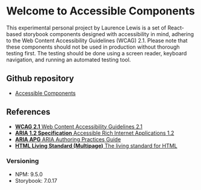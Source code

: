 
<Meta title="AccessibleComponents/Introduction" />

<style>
  {`
    /* Add the same style rules as provided in the example */
  `}
</style>

# Welcome to Accessible Components

This experimental personal project by Laurence Lewis is a set of React-based storybook components designed with accessibility in mind, adhering to the Web Content Accessibility Guidelines (WCAG) 2.1. Please note that these components should not be used in production without thorough testing first. The testing should be done using a screen reader, keyboard navigation, and running an automated testing tool.

<h2>Github repository</h2>
<ul>
<li> <a className="link-item" href="https://github.com/LaurenceRLewis/Accessible_Components">Accessible Components</a></li>
</ul>

<h2 className="subheading">References</h2>
<ul className="link-list">
<li>
  <a className="link-item" href="https://www.w3.org/TR/WCAG21/">
      <strong>WCAG 2.1</strong>
      Web Content Accessibility Guidelines 2.1
  </a>
  </li>
  <li>
  <a className="link-item" href="https://www.w3.org/TR/wai-aria-1.2/">
      <strong>ARIA 1.2 Specification</strong>
      Accessible Rich Internet Applications 1.2
  </a>
  </li>
  <li>
  <a className="link-item" href="https://www.w3.org/TR/wai-aria-practices-1.2/">
      <strong>ARIA APG</strong>
      ARIA Authoring Practices Guide
  </a>
  </li>
  <li>
  <a className="link-item" href="https://html.spec.whatwg.org/multipage/">
      <strong>HTML Living Standard (Multipage)</strong>
      The living standard for HTML
  </a>
  </li>
</ul>

<h3>Versioning</h3>
<ul>
<li>NPM: 9.5.0</li>
<li>Storybook: 7.0.17</li>
</ul>